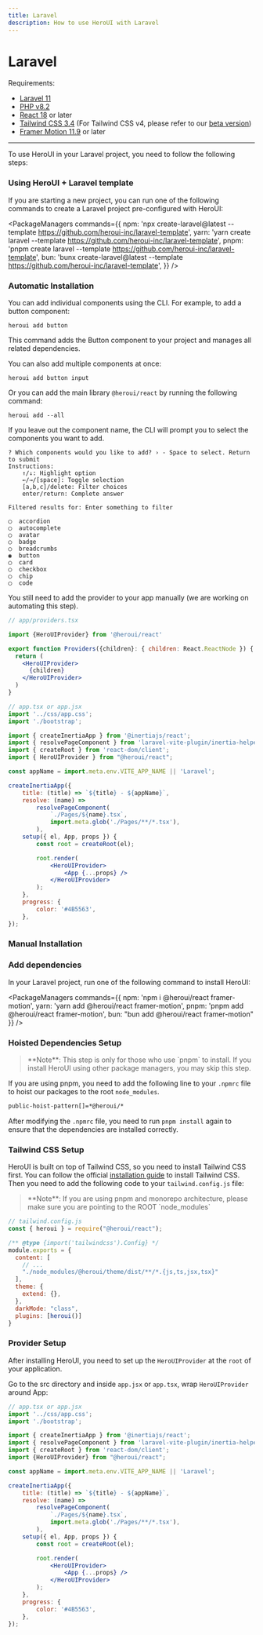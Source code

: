 ```yaml
---
title: Laravel
description: How to use HeroUI with Laravel
---
```


# Laravel

Requirements:

- [Laravel 11](https://laravel.com/)
- [PHP v8.2](https://www.php.net/)
- [React 18](https://reactjs.org/) or later
- [Tailwind CSS 3.4](https://v3.tailwindcss.com/docs/guides/vite#react) (For Tailwind CSS v4, please refer to our [beta version](https://beta.heroui.com/docs/guide/tailwind-v4))
- [Framer Motion 11.9](https://www.framer.com/motion/) or later

------

<CarbonAd/>

To use HeroUI in your Laravel project, you need to follow the following steps:

### Using HeroUI + Laravel template

If you are starting a new project, you can run one of the following commands to create a Laravel project pre-configured with HeroUI:

<PackageManagers
  commands={{
    npm: 'npx create-laravel@latest --template https://github.com/heroui-inc/laravel-template',
    yarn: 'yarn create laravel --template https://github.com/heroui-inc/laravel-template',
    pnpm: 'pnpm create laravel --template https://github.com/heroui-inc/laravel-template',
    bun: 'bunx create-laravel@latest --template https://github.com/heroui-inc/laravel-template',
  }}
/>

### Automatic Installation

You can add individual components using the CLI. For example, to add a button component:

```codeBlock bash
heroui add button
```

This command adds the Button component to your project and manages all related dependencies.

You can also add multiple components at once:

```codeBlock bash
heroui add button input
```

Or you can add the main library `@heroui/react` by running the following command:

```codeBlock bash
heroui add --all
```

If you leave out the component name, the CLI will prompt you to select the components you want to add.

```codeBlock bash
? Which components would you like to add? › - Space to select. Return to submit
Instructions:
    ↑/↓: Highlight option
    ←/→/[space]: Toggle selection
    [a,b,c]/delete: Filter choices
    enter/return: Complete answer

Filtered results for: Enter something to filter

◯  accordion
◯  autocomplete
◯  avatar
◯  badge
◯  breadcrumbs
◉  button
◯  card
◯  checkbox
◯  chip
◯  code
```

You still need to add the provider to your app manually (we are working on automating this step).

```jsx {3,7,9}
// app/providers.tsx

import {HeroUIProvider} from '@heroui/react'

export function Providers({children}: { children: React.ReactNode }) {
  return (
    <HeroUIProvider>
      {children}
    </HeroUIProvider>
  )
}
```

<Spacer y={4} />

```jsx {8,23,25}
// app.tsx or app.jsx
import '../css/app.css';
import './bootstrap';

import { createInertiaApp } from '@inertiajs/react';
import { resolvePageComponent } from 'laravel-vite-plugin/inertia-helpers';
import { createRoot } from 'react-dom/client';
import { HeroUIProvider } from "@heroui/react";

const appName = import.meta.env.VITE_APP_NAME || 'Laravel';

createInertiaApp({
    title: (title) => `${title} - ${appName}`,
    resolve: (name) =>
        resolvePageComponent(
            `./Pages/${name}.tsx`,
            import.meta.glob('./Pages/**/*.tsx'),
        ),
    setup({ el, App, props }) {
        const root = createRoot(el);

        root.render(
            <HeroUIProvider>
                <App {...props} />
            </HeroUIProvider>
        );
    },
    progress: {
        color: '#4B5563',
    },
});
```

### Manual Installation

<Steps>

### Add dependencies

In your Laravel project, run one of the following command to install HeroUI:

<PackageManagers
  commands={{
    npm: 'npm i @heroui/react framer-motion',
    yarn: 'yarn add @heroui/react framer-motion',
    pnpm: 'pnpm add @heroui/react framer-motion',
    bun: "bun add @heroui/react framer-motion"
  }}
/>

### Hoisted Dependencies Setup

<Blockquote color="primary">
**Note**: This step is only for those who use `pnpm` to install. If you install HeroUI using other package managers, you may skip this step.
</Blockquote>

If you are using pnpm, you need to add the following line to your `.npmrc` file to hoist our packages to the root `node_modules`.

```bash
public-hoist-pattern[]=*@heroui/*
```

After modifying the `.npmrc` file, you need to run `pnpm install` again to ensure that the dependencies are installed correctly.

### Tailwind CSS Setup

HeroUI is built on top of Tailwind CSS, so you need to install Tailwind CSS first. You can follow the official
[installation guide](https://v3.tailwindcss.com/docs/guides/vite#react) to install Tailwind CSS. Then you need to add
the following code to your `tailwind.config.js` file:

<Blockquote color="primary">
**Note**: If you are using pnpm and monorepo architecture, please make sure you are pointing to the ROOT `node_modules`
</Blockquote>

```js {2,8,13-14}
// tailwind.config.js
const { heroui } = require("@heroui/react");

/** @type {import('tailwindcss').Config} */
module.exports = {
  content: [
    // ...
    "./node_modules/@heroui/theme/dist/**/*.{js,ts,jsx,tsx}"
  ],
  theme: {
    extend: {},
  },
  darkMode: "class",
  plugins: [heroui()]
}
```

### Provider Setup

After installing HeroUI, you need to set up the `HeroUIProvider` at the `root` of your application.

Go to the src directory and inside `app.jsx` or `app.tsx`, wrap `HeroUIProvider` around App:

```jsx {8,23,25}
// app.tsx or app.jsx
import '../css/app.css';
import './bootstrap';

import { createInertiaApp } from '@inertiajs/react';
import { resolvePageComponent } from 'laravel-vite-plugin/inertia-helpers';
import { createRoot } from 'react-dom/client';
import {HeroUIProvider} from "@heroui/react";

const appName = import.meta.env.VITE_APP_NAME || 'Laravel';

createInertiaApp({
    title: (title) => `${title} - ${appName}`,
    resolve: (name) =>
        resolvePageComponent(
            `./Pages/${name}.tsx`,
            import.meta.glob('./Pages/**/*.tsx'),
        ),
    setup({ el, App, props }) {
        const root = createRoot(el);

        root.render(
            <HeroUIProvider>
                <App {...props} />
            </HeroUIProvider>
        );
    },
    progress: {
        color: '#4B5563',
    },
});
```

</Steps>